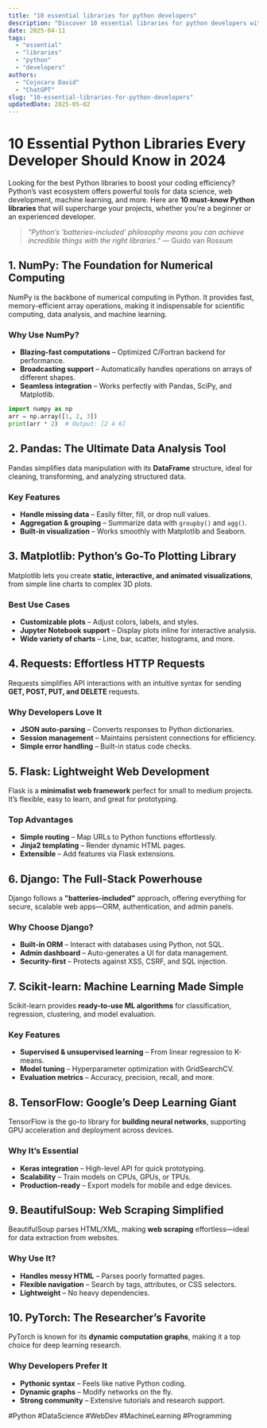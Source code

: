 ```yaml
---
title: "10 essential libraries for python developers"
description: "Discover 10 essential libraries for python developers with this in-depth guide, providing actionable insights and practical tips to boost your knowledge and results."
date: 2025-04-11
tags:
  - "essential"
  - "libraries"
  - "python"
  - "developers"
authors:
  - "Cojocaru David"
  - "ChatGPT"
slug: "10-essential-libraries-for-python-developers"
updatedDate: 2025-05-02
---
```


# 10 Essential Python Libraries Every Developer Should Know in 2024  

Looking for the best Python libraries to boost your coding efficiency? Python’s vast ecosystem offers powerful tools for data science, web development, machine learning, and more. Here are **10 must-know Python libraries** that will supercharge your projects, whether you're a beginner or an experienced developer.  

> *"Python’s 'batteries-included' philosophy means you can achieve incredible things with the right libraries."* — Guido van Rossum  

## 1. NumPy: The Foundation for Numerical Computing  

NumPy is the backbone of numerical computing in Python. It provides fast, memory-efficient array operations, making it indispensable for scientific computing, data analysis, and machine learning.  

### Why Use NumPy?  
- **Blazing-fast computations** – Optimized C/Fortran backend for performance.  
- **Broadcasting support** – Automatically handles operations on arrays of different shapes.  
- **Seamless integration** – Works perfectly with Pandas, SciPy, and Matplotlib.  

```python
import numpy as np  
arr = np.array([1, 2, 3])  
print(arr * 2)  # Output: [2 4 6]  
```  

## 2. Pandas: The Ultimate Data Analysis Tool  

Pandas simplifies data manipulation with its **DataFrame** structure, ideal for cleaning, transforming, and analyzing structured data.  

### Key Features  
- **Handle missing data** – Easily filter, fill, or drop null values.  
- **Aggregation & grouping** – Summarize data with `groupby()` and `agg()`.  
- **Built-in visualization** – Works smoothly with Matplotlib and Seaborn.  

## 3. Matplotlib: Python’s Go-To Plotting Library  

Matplotlib lets you create **static, interactive, and animated visualizations**, from simple line charts to complex 3D plots.  

### Best Use Cases  
- **Customizable plots** – Adjust colors, labels, and styles.  
- **Jupyter Notebook support** – Display plots inline for interactive analysis.  
- **Wide variety of charts** – Line, bar, scatter, histograms, and more.  

## 4. Requests: Effortless HTTP Requests  

Requests simplifies API interactions with an intuitive syntax for sending **GET, POST, PUT, and DELETE** requests.  

### Why Developers Love It  
- **JSON auto-parsing** – Converts responses to Python dictionaries.  
- **Session management** – Maintains persistent connections for efficiency.  
- **Simple error handling** – Built-in status code checks.  

## 5. Flask: Lightweight Web Development  

Flask is a **minimalist web framework** perfect for small to medium projects. It’s flexible, easy to learn, and great for prototyping.  

### Top Advantages  
- **Simple routing** – Map URLs to Python functions effortlessly.  
- **Jinja2 templating** – Render dynamic HTML pages.  
- **Extensible** – Add features via Flask extensions.  

## 6. Django: The Full-Stack Powerhouse  

Django follows a **"batteries-included"** approach, offering everything for secure, scalable web apps—ORM, authentication, and admin panels.  

### Why Choose Django?  
- **Built-in ORM** – Interact with databases using Python, not SQL.  
- **Admin dashboard** – Auto-generates a UI for data management.  
- **Security-first** – Protects against XSS, CSRF, and SQL injection.  

## 7. Scikit-learn: Machine Learning Made Simple  

Scikit-learn provides **ready-to-use ML algorithms** for classification, regression, clustering, and model evaluation.  

### Key Features  
- **Supervised & unsupervised learning** – From linear regression to K-means.  
- **Model tuning** – Hyperparameter optimization with GridSearchCV.  
- **Evaluation metrics** – Accuracy, precision, recall, and more.  

## 8. TensorFlow: Google’s Deep Learning Giant  

TensorFlow is the go-to library for **building neural networks**, supporting GPU acceleration and deployment across devices.  

### Why It’s Essential  
- **Keras integration** – High-level API for quick prototyping.  
- **Scalability** – Train models on CPUs, GPUs, or TPUs.  
- **Production-ready** – Export models for mobile and edge devices.  

## 9. BeautifulSoup: Web Scraping Simplified  

BeautifulSoup parses HTML/XML, making **web scraping** effortless—ideal for data extraction from websites.  

### Why Use It?  
- **Handles messy HTML** – Parses poorly formatted pages.  
- **Flexible navigation** – Search by tags, attributes, or CSS selectors.  
- **Lightweight** – No heavy dependencies.  

## 10. PyTorch: The Researcher’s Favorite  

PyTorch is known for its **dynamic computation graphs**, making it a top choice for deep learning research.  

### Why Developers Prefer It  
- **Pythonic syntax** – Feels like native Python coding.  
- **Dynamic graphs** – Modify networks on the fly.  
- **Strong community** – Extensive tutorials and research support.  

#Python #DataScience #WebDev #MachineLearning #Programming
